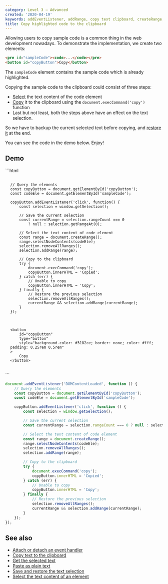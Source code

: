 ```yaml
---
category: Level 3 — Advanced
created: '2020-04-19'
keywords: addEventListener, addRange, copy text clipboard, createRange, execCommand, getRangeAt, getSelection, rangeCount, removeAllRanges, selectNodeContents, window get selection
title: Copy highlighted code to the clipboard
---
```


Allowing users to copy sample code is a common thing in the web development nowadays.
To demonstrate the implementation, we create two elements:

```html
<pre id="sampleCode"><code>...</code></pre>
<button id="copyButton">Copy</button>
```

The `sampleCode` element contains the sample code which is already highlighted.

Copying the sample code to the clipboard could consist of three steps:

-   [Select](https://phuoc.ng/collection/html-dom/select-the-text-content-of-an-element) the text content of the code element
-   [Copy](https://phuoc.ng/collection/html-dom/copy-text-to-the-clipboard) it to the clipboard using the `document.execCommand('copy')` function
-   Last but not least, both the steps above have an effect on the text selection.

So we have to backup the current selected text before copying, and [restore it](https://phuoc.ng/collection/html-dom/save-and-restore-the-text-selection) at the end.

You can see the code in the demo below. Enjoy!

## Demo

<Playground>
```html
<div style="align-items: center; display: flex; flex-direction: column; justify-content: center; padding: 1rem">
    <div style="margin-bottom: 1rem; width: 100%">
        <pre
            id="sampleCode"
            class="language-js"
        ><code class="language-js"><span class="token comment">// Query the elements</span><br><span class="token keyword">const</span> copyButton <span class="token operator">=</span> document<span class="token punctuation">.</span><span class="token function">getElementById</span><span class="token punctuation">(</span><span class="token string">'copyButton'</span><span class="token punctuation">)</span><span class="token punctuation">;</span><br><span class="token keyword">const</span> codeEle <span class="token operator">=</span> document<span class="token punctuation">.</span><span class="token function">getElementById</span><span class="token punctuation">(</span><span class="token string">'sampleCode'</span><span class="token punctuation">)</span><span class="token punctuation">;</span><br><br>copyButton<span class="token punctuation">.</span><span class="token function">addEventListener</span><span class="token punctuation">(</span><span class="token string">'click'</span><span class="token punctuation">,</span> <span class="token keyword">function</span><span class="token punctuation">(</span><span class="token punctuation">)</span> <span class="token punctuation">{</span><br>    <span class="token keyword">const</span> selection <span class="token operator">=</span> window<span class="token punctuation">.</span><span class="token function">getSelection</span><span class="token punctuation">(</span><span class="token punctuation">)</span><span class="token punctuation">;</span><br><br>    <span class="token comment">// Save the current selection</span><br>    <span class="token keyword">const</span> currentRange <span class="token operator">=</span> selection<span class="token punctuation">.</span>rangeCount <span class="token operator">===</span> <span class="token number">0</span><br>        <span class="token operator">?</span> <span class="token keyword">null</span> <span class="token operator">:</span> selection<span class="token punctuation">.</span><span class="token function">getRangeAt</span><span class="token punctuation">(</span><span class="token number">0</span><span class="token punctuation">)</span><span class="token punctuation">;</span><br><br>    <span class="token comment">// Select the text content of code element</span><br>    <span class="token keyword">const</span> range <span class="token operator">=</span> document<span class="token punctuation">.</span><span class="token function">createRange</span><span class="token punctuation">(</span><span class="token punctuation">)</span><span class="token punctuation">;</span><br>    range<span class="token punctuation">.</span><span class="token function">selectNodeContents</span><span class="token punctuation">(</span>codeEle<span class="token punctuation">)</span><span class="token punctuation">;</span><br>    selection<span class="token punctuation">.</span><span class="token function">removeAllRanges</span><span class="token punctuation">(</span><span class="token punctuation">)</span><span class="token punctuation">;</span><br>    selection<span class="token punctuation">.</span><span class="token function">addRange</span><span class="token punctuation">(</span>range<span class="token punctuation">)</span><span class="token punctuation">;</span><br><br>    <span class="token comment">// Copy to the clipboard</span><br>    <span class="token keyword">try</span> <span class="token punctuation">{</span><br>        document<span class="token punctuation">.</span><span class="token function">execCommand</span><span class="token punctuation">(</span><span class="token string">'copy'</span><span class="token punctuation">)</span><span class="token punctuation">;</span><br>        copyButton<span class="token punctuation">.</span>innerHTML <span class="token operator">=</span> <span class="token string">'Copied'</span><span class="token punctuation">;</span><br>    <span class="token punctuation">}</span> <span class="token keyword">catch</span> <span class="token punctuation">(</span>err<span class="token punctuation">)</span> <span class="token punctuation">{</span><br>        <span class="token comment">// Unable to copy</span><br>        copyButton<span class="token punctuation">.</span>innerHTML <span class="token operator">=</span> <span class="token string">'Copy'</span><span class="token punctuation">;</span><br>    <span class="token punctuation">}</span> <span class="token keyword">finally</span> <span class="token punctuation">{</span><br>        <span class="token comment">// Restore the previous selection</span><br>        selection<span class="token punctuation">.</span><span class="token function">removeAllRanges</span><span class="token punctuation">(</span><span class="token punctuation">)</span><span class="token punctuation">;</span><br>        currentRange <span class="token operator">&amp;&amp;</span> selection<span class="token punctuation">.</span><span class="token function">addRange</span><span class="token punctuation">(</span>currentRange<span class="token punctuation">)</span><span class="token punctuation">;</span><br>    <span class="token punctuation">}</span><br><span class="token punctuation">}</span><span class="token punctuation">)</span><span class="token punctuation">;</span></code></pre>
    </div>

    <button
        id="copyButton"
        type="button"
        style="background-color: #3182ce; border: none; color: #fff; padding: 0.25rem 0.5rem"
    >
        Copy
    </button>
</div>
```

```js
document.addEventListener('DOMContentLoaded', function () {
    // Query the elements
    const copyButton = document.getElementById('copyButton');
    const codeEle = document.getElementById('sampleCode');

    copyButton.addEventListener('click', function () {
        const selection = window.getSelection();

        // Save the current selection
        const currentRange = selection.rangeCount === 0 ? null : selection.getRangeAt(0);

        // Select the text content of code element
        const range = document.createRange();
        range.selectNodeContents(codeEle);
        selection.removeAllRanges();
        selection.addRange(range);

        // Copy to the clipboard
        try {
            document.execCommand('copy');
            copyButton.innerHTML = 'Copied';
        } catch (err) {
            // Unable to copy
            copyButton.innerHTML = 'Copy';
        } finally {
            // Restore the previous selection
            selection.removeAllRanges();
            currentRange && selection.addRange(currentRange);
        }
    });
});
```
</Playground>

## See also

-   [Attach or detach an event handler](https://phuoc.ng/collection/html-dom/attach-or-detach-an-event-handler)
-   [Copy text to the clipboard](https://phuoc.ng/collection/html-dom/copy-text-to-the-clipboard)
-   [Get the selected text](https://phuoc.ng/collection/html-dom/get-the-selected-text)
-   [Paste as plain text](https://phuoc.ng/collection/html-dom/paste-as-plain-text)
-   [Save and restore the text selection](https://phuoc.ng/collection/html-dom/save-and-restore-the-text-selection)
-   [Select the text content of an element](https://phuoc.ng/collection/html-dom/select-the-text-content-of-an-element)
